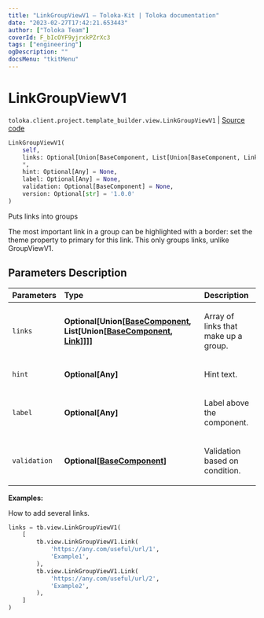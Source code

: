 ```yaml
---
title: "LinkGroupViewV1 — Toloka-Kit | Toloka documentation"
date: "2023-02-27T17:42:21.653443"
author: ["Toloka Team"]
coverId: F_bIcOYF9yjrxkPZrXc3
tags: ["engineering"]
ogDescription: ""
docsMenu: "tkitMenu"
---
```


# LinkGroupViewV1
`toloka.client.project.template_builder.view.LinkGroupViewV1` | [Source code](https://github.com/Toloka/toloka-kit/blob/v1.1.4/src/client/project/template_builder/view.py#L299)

```python
LinkGroupViewV1(
    self,
    links: Optional[Union[BaseComponent, List[Union[BaseComponent, Link]]]] = None,
    *,
    hint: Optional[Any] = None,
    label: Optional[Any] = None,
    validation: Optional[BaseComponent] = None,
    version: Optional[str] = '1.0.0'
)
```

Puts links into groups

The most important link in a group can be highlighted with a border: set the theme property to primary for this link.
This only groups links, unlike GroupViewV1.

## Parameters Description

| Parameters | Type | Description |
| :----------| :----| :-----------|
`links`|**Optional\[Union\[[BaseComponent](/docs/toloka-kit/reference/toloka.client.project.template_builder.base.BaseComponent), List\[Union\[[BaseComponent](/docs/toloka-kit/reference/toloka.client.project.template_builder.base.BaseComponent), [Link](/docs/toloka-kit/reference/toloka.client.project.template_builder.view.LinkGroupViewV1.Link)\]\]\]\]**|<p>Array of links that make up a group.</p>
`hint`|**Optional\[Any\]**|<p>Hint text.</p>
`label`|**Optional\[Any\]**|<p>Label above the component.</p>
`validation`|**Optional\[[BaseComponent](/docs/toloka-kit/reference/toloka.client.project.template_builder.base.BaseComponent)\]**|<p>Validation based on condition.</p>

**Examples:**

How to add several links.

```python
links = tb.view.LinkGroupViewV1(
    [
        tb.view.LinkGroupViewV1.Link(
            'https://any.com/useful/url/1',
            'Example1',
        ),
        tb.view.LinkGroupViewV1.Link(
            'https://any.com/useful/url/2',
            'Example2',
        ),
    ]
)
```